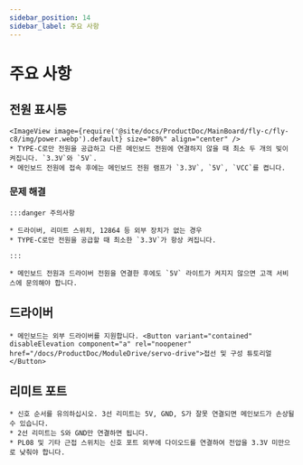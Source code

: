 ```yaml
---
sidebar_position: 14
sidebar_label: 주요 사항
---
```


# 주요 사항

## 전원 표시등
    <ImageView image={require('@site/docs/ProductDoc/MainBoard/fly-c/fly-c8/img/power.webp').default} size="80%" align="center" />
    * TYPE-C로만 전원을 공급하고 다른 메인보드 전원에 연결하지 않을 때 최소 두 개의 빛이 켜집니다. `3.3V`와 `5V`.
    * 메인보드 전원에 접속 후에는 메인보드 전원 램프가 `3.3V`, `5V`, `VCC`를 켭니다.

### 문제 해결


    :::danger 주의사항

    * 드라이버, 리미트 스위치, 12864 등 외부 장치가 없는 경우
    * TYPE-C로만 전원을 공급할 때 최소한 `3.3V`가 항상 켜집니다.

    :::

    * 메인보드 전원과 드라이버 전원을 연결한 후에도 `5V` 라이트가 켜지지 않으면 고객 서비스에 문의해야 합니다.

## 드라이버

    * 메인보드는 외부 드라이버를 지원합니다. <Button variant="contained" disableElevation component="a" rel="noopener" href="/docs/ProductDoc/ModuleDrive/servo-drive">접선 및 구성 튜토리얼</Button>

## 리미트 포트

    * 신호 순서를 유의하십시오. 3선 리미트는 5V, GND, S가 잘못 연결되면 메인보드가 손상될 수 있습니다.
    * 2선 리미트는 S와 GND만 연결하면 됩니다.
    * PL08 및 기타 근접 스위치는 신호 포트 외부에 다이오드를 연결하여 전압을 3.3V 미만으로 낮춰야 합니다.

